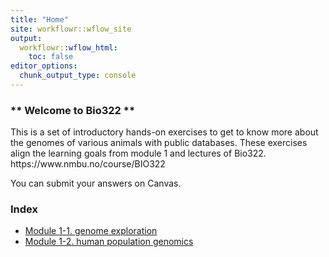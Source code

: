 ```yaml
---
title: "Home"
site: workflowr::wflow_site
output:
  workflowr::wflow_html:
    toc: false
editor_options:
  chunk_output_type: console
---
```



### ** Welcome to Bio322 **
This is a set of introductory hands-on exercises to get to know more about the genomes of various animals with public databases.
These exercises align the learning goals from module 1 and lectures of Bio322.
https://www.nmbu.no/course/BIO322

You can submit your answers on Canvas. 


### **Index**
* [Module 1-1. genome exploration](ensembl1.html)
* [Module 1-2. human population genomics](ensembl2.html)
